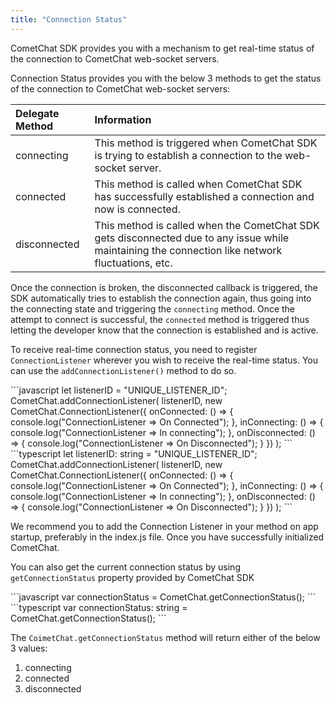 ```yaml
---
title: "Connection Status"
---
```




CometChat SDK provides you with a mechanism to get real-time status of the connection to CometChat web-socket servers.

Connection Status provides you with the below 3 methods to get the status of the connection to CometChat web-socket servers:

| Delegate Method | Information                                                                                                                                      |
| :--------------- | :------------------------------------------------------------------------------------------------------------------------------------------------ |
| connecting      | This method is triggered when CometChat SDK is trying to establish a connection to the web-socket server.                                        |
| connected       | This method is called when CometChat SDK has successfully established a connection and now is connected.                                         |
| disconnected    | This method is called when the CometChat SDK gets disconnected due to any issue while maintaining the connection like network fluctuations, etc. |

Once the connection is broken, the disconnected callback is triggered, the SDK automatically tries to establish the connection again, thus going into the connecting state and triggering the `connecting` method. Once the attempt to connect is successful, the `connected` method is triggered thus letting the developer know that the connection is established and is active.

To receive real-time connection status, you need to register `ConnectionListener` wherever you wish to receive the real-time status. You can use the `addConnectionListener()` method to do so.

<Tabs>
<Tab title="Connection Listener">
```javascript
let listenerID = "UNIQUE_LISTENER_ID";
CometChat.addConnectionListener(
  listenerID,
  new CometChat.ConnectionListener({
      onConnected: () => {
          console.log("ConnectionListener => On Connected");
      },
      inConnecting: () => {
          console.log("ConnectionListener => In connecting");
      },
      onDisconnected: () => {
        console.log("ConnectionListener => On Disconnected");
      }
  })
);  
```

</Tab>

<Tab title="TypeScript">
```typescript
let listenerID: string = "UNIQUE_LISTENER_ID";
CometChat.addConnectionListener(
  listenerID,
  new CometChat.ConnectionListener({
      onConnected: () => {
          console.log("ConnectionListener => On Connected");
      },
      inConnecting: () => {
          console.log("ConnectionListener => In connecting");
      },
      onDisconnected: () => {
          console.log("ConnectionListener => On Disconnected");
      }
  })
);
```

</Tab>

</Tabs>

<Note>

We recommend you to add the Connection Listener in your method on app startup, preferably in the index.js file. Once you have successfully initialized CometChat.

</Note>

You can also get the current connection status by using `getConnectionStatus` property provided by CometChat SDK

<Tabs>
<Tab title="Get Connection Status">
```javascript
var connectionStatus = CometChat.getConnectionStatus();
```

</Tab>

<Tab title="TypeScript">
```typescript
var connectionStatus: string = CometChat.getConnectionStatus();   
```

</Tab>

</Tabs>

The `CoimetChat.getConnectionStatus` method will return either of the below 3 values:

1. connecting
2. connected
3. disconnected
